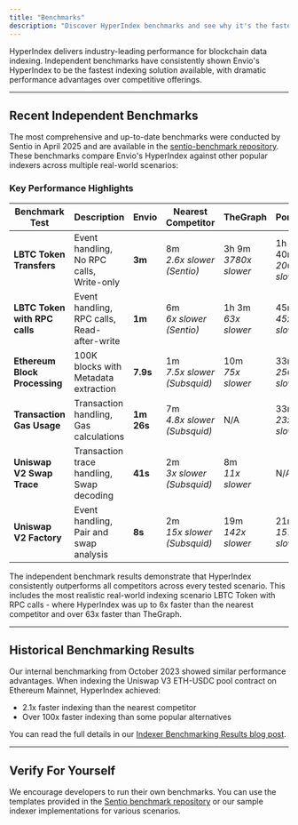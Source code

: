 ```yaml
---
title: "Benchmarks"
description: "Discover HyperIndex benchmarks and see why it's the fastest blockchain data indexer."
---
```


HyperIndex delivers industry-leading performance for blockchain data indexing. Independent benchmarks have consistently shown Envio's HyperIndex to be the fastest indexing solution available, with dramatic performance advantages over competitive offerings.

---

## Recent Independent Benchmarks

The most comprehensive and up-to-date benchmarks were conducted by Sentio in April 2025 and are available in the [sentio-benchmark repository](https://github.com/enviodev/sentio-benchmark). These benchmarks compare Envio's HyperIndex against other popular indexers across multiple real-world scenarios:

### Key Performance Highlights

<Card>

| **Benchmark Test** | **Description** | **Envio** | **Nearest Competitor** | **TheGraph** | **Ponder** |
|-------------------|----------------|-----------|----------------------|------------|-----------|
| **LBTC Token Transfers** | Event handling, No RPC calls, Write-only | **3m** | 8m<br/>*2.6x slower (Sentio)* | 3h 9m<br/>*3780x slower* | 1h 40m<br/>*2000x slower* |
| **LBTC Token with RPC calls** | Event handling, RPC calls, Read-after-write | **1m** | 6m<br/>*6x slower (Sentio)* | 1h 3m<br/>*63x slower* | 45m<br/>*45x slower* |
| **Ethereum Block Processing** | 100K blocks with Metadata extraction | **7.9s** | 1m<br/>*7.5x slower (Subsquid)* | 10m<br/>*75x slower* | 33m<br/>*250x slower* |
| **Transaction Gas Usage** | Transaction handling, Gas calculations | **1m 26s** | 7m<br/>*4.8x slower (Subsquid)* | N/A | 33m<br/>*23x slower* |
| **Uniswap V2 Swap Trace** | Transaction trace handling, Swap decoding | **41s** | 2m<br/>*3x slower (Subsquid)* | 8m<br/>*11x slower* | N/A |
| **Uniswap V2 Factory** | Event handling, Pair and swap analysis | **8s** | 2m<br/>*15x slower (Subsquid)* | 19m<br/>*142x slower* | 21m<br/>*157x slower* |

</Card>

The independent benchmark results demonstrate that HyperIndex consistently outperforms all competitors across every tested scenario. This includes the most realistic real-world indexing scenario LBTC Token with RPC calls - where HyperIndex was up to 6x faster than the nearest competitor and over 63x faster than TheGraph.

---

## Historical Benchmarking Results

Our internal benchmarking from October 2023 showed similar performance advantages. When indexing the Uniswap V3 ETH-USDC pool contract on Ethereum Mainnet, HyperIndex achieved:

- 2.1x faster indexing than the nearest competitor
- Over 100x faster indexing than some popular alternatives

You can read the full details in our [Indexer Benchmarking Results blog post](/blog/indexer-benchmarking-results).

---

## Verify For Yourself

We encourage developers to run their own benchmarks. You can use the templates provided in the [Sentio benchmark repository](https://github.com/sentioxyz/indexer-benchmark) or our sample indexer implementations for various scenarios.

